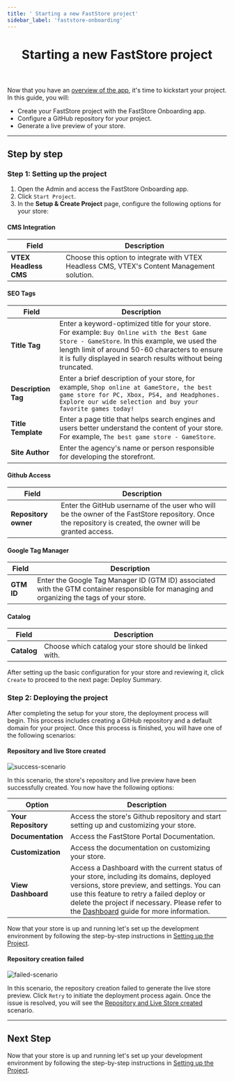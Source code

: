 ```yaml
---
title: ' Starting a new FastStore project'
sidebar_label: 'faststore-onboarding'
---
```



<header>

# Starting a new FastStore project

</header>

Now that you have an [overview of the app](/docs/getting-started/1-faststore-onboarding/overview), it's time to kickstart your project. In this guide, you will:

- Create your FastStore project with the FastStore Onboarding app.
- Configure a GitHub repository for your project.
- Generate a live preview of your store.

---

## Step by step

### Step 1: Setting up the project

1. Open the Admin and access the FastStore Onboarding app.
2. Click `Start Project`.
3. In the **Setup & Create Project** page, configure the following options for your store:

#### CMS Integration

| Field                 | Description                                                                                 |
| --------------------- | ------------------------------------------------------------------------------------------- |
| **VTEX Headless CMS** | Choose this option to integrate with VTEX Headless CMS, VTEX's Content Management solution. |

#### SEO Tags

| Field               | Description                                                                                                                                                                                                                                                     |
| ------------------- | --------------------------------------------------------------------------------------------------------------------------------------------------------------------------------------------------------------------------------------------------------------- |
| **Title Tag**       | Enter a keyword-optimized title for your store. For example: `Buy Online with the Best Game Store - GameStore`. In this example, we used the length limit of around 50-60 characters to ensure it is fully displayed in search results without being truncated. |
| **Description Tag** | Enter a brief description of your store, for example, `Shop online at GameStore, the best game store for PC, Xbox, PS4, and Headphones. Explore our wide selection and buy your favorite games today!`                                                            |
| **Title Template**  | Enter a page title that helps search engines and users better understand the content of your store. For example, `The best game store - GameStore`.                                                                                                              |
| **Site Author**     | Enter the agency's name or person responsible for developing the storefront.                                                                                                                                                                       |

#### Github Access

| Field                | Description                                                                                                                                                |
| -------------------- | ---------------------------------------------------------------------------------------------------------------------------------------------------------- |
| **Repository owner** | Enter the GitHub username of the user who will be the owner of the FastStore repository. Once the repository is created, the owner will be granted access. |

#### Google Tag Manager

| Field      | Description                                                                                                                                |
| ---------- | ------------------------------------------------------------------------------------------------------------------------------------------ |
| **GTM ID** | Enter the Google Tag Manager ID (GTM ID) associated with the GTM container responsible for managing and organizing the tags of your store. |

#### Catalog

| Field       | Description                                            |
| ----------- | ------------------------------------------------------ |
| **Catalog** | Choose which catalog your store should be linked with. |

After setting up the basic configuration for your store and reviewing it, click `Create` to proceed to the next page: Deploy Summary.

### Step 2: Deploying the project

After completing the setup for your store, the deployment process will begin. This process includes creating a GitHub repository and a default domain for your project. Once this process is finished, you will have one of the following scenarios:

#### Repository and live Store created

![success-scenario](https://vtexhelp.vtexassets.com/assets/docs/src/fs-deploy-summary___fff7675f0520efb8e7fbf51307af69f8.png)

In this scenario, the store's repository and live preview have been successfully created. You now have the following options:

| Option                   | Description                                                                                                                                                                                                                                                                                                                                 |
| ------------------------ | ------------------------------------------------------------------------------------------------------------------------------------------------------------------------------------------------------------------------------------------------------------------------------------------------------------------------------------------- |
| **Your Repository**      | Access the store's Github repository and start setting up and customizing your store.                                                                                                                                                                                                                                                       |
| **Documentation**        | Access the FastStore Portal Documentation.                                                                                                                                                                                                                                                                                                  |
| **Customization**        | Access the documentation on customizing your store.                                                                                                                                                                                                                                                                                         |
| **View Dashboard**       | Access a Dashboard with the current status of your store, including its domains, deployed versions, store preview, and settings. You can use this feature to retry a failed deploy or delete the project if necessary. Please refer to the [Dashboard](/docs/getting-started/1-faststore-onboarding/dashboard) guide for more information. |

Now that your store is up and running let's set up the development environment by following the step-by-step instructions in [Setting up the Project](/docs/getting-started/2-setting-up-the-project).

#### Repository creation failed

![failed-scenario](https://vtexhelp.vtexassets.com/assets/docs/src/fs-deploy-error___82b3aa8e15a88bbe4fb8f134eba79fca.png)

In this scenario, the repository creation failed to generate the live store preview. Click `Retry` to initiate the deployment process again. Once the issue is resolved, you will see the [Repository and Live Store created](#repository-and-live-store-created) scenario.

---

## Next Step

Now that your store is up and running let's set up your development environment by following the step-by-step instructions in [Setting up the Project](/docs/getting-started/2-setting-up-the-project).
